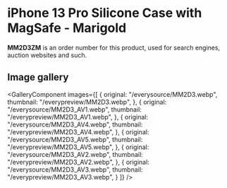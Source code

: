 
# iPhone 13 Pro Silicone Case with MagSafe - Marigold

<Callout type='info' emoji='👉🏻'>**MM2D3ZM** is an order number for this product, used for search engines, auction websites and such.</Callout>

## Image gallery

<GalleryComponent
    images={[
      {
        original: "/everysource/MM2D3.webp",
        thumbnail: "/everypreview/MM2D3.webp",
      },
      {
        original: "/everysource/MM2D3_AV1.webp",
        thumbnail: "/everypreview/MM2D3_AV1.webp",
      },
      {
        original: "/everysource/MM2D3_AV4.webp",
        thumbnail: "/everypreview/MM2D3_AV4.webp",
      },
      {
        original: "/everysource/MM2D3_AV5.webp",
        thumbnail: "/everypreview/MM2D3_AV5.webp",
      },
      {
        original: "/everysource/MM2D3_AV2.webp",
        thumbnail: "/everypreview/MM2D3_AV2.webp",
      },
      {
        original: "/everysource/MM2D3_AV3.webp",
        thumbnail: "/everypreview/MM2D3_AV3.webp",
      }
    ]}
  />
